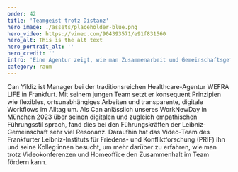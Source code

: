 ```yaml
---
order: 42
title: 'Teamgeist trotz Distanz'
hero_image: ./assets/placeholder-blue.png
hero_video: https://vimeo.com/904393571/e91f831560
hero_alt: This is the alt text
hero_portrait_alt: ''
hero_credit: ''
intro: 'Eine Agentur zeigt, wie man Zusammenarbeit und Gemeinschaftsgefühl im Zeitalter von New Work stärkt. Ein Videoporträt.'
category: raum
---
```


Can Yildiz ist Manager bei der traditionsreichen Healthcare-Agentur WEFRA LIFE in Frankfurt. Mit seinem jungen Team setzt er konsequent Prinzipien wie flexibles, ortsunabhängiges Arbeiten und transparente, digitale Workflows im Alltag um. Als Can anlässlich unseres WorkNewDay in München 2023 über seinen digitalen und zugleich empathischen Führungsstil sprach, fand dies bei den Führungskräften der Leibniz-Gemeinschaft sehr viel Resonanz. Daraufhin hat das Video-Team des Frankfurter Leibniz-Instituts für Friedens- und Konfliktforschung (PRIF) ihn und seine Kolleg:innen besucht, um mehr darüber zu erfahren, wie man trotz Videokonferenzen und Homeoffice den Zusammenhalt im Team fördern kann.
